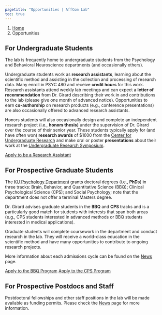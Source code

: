 ```yaml
---
pagetitle: "Opportunities | AffCom Lab"
toc: true
---
```


```{=html}
<nav aria-label="breadcrumb">
  <ol class="breadcrumb">
    <li class="breadcrumb-item"><a href="index.html">Home</a></li>
    <li class="breadcrumb-item active" aria-current="page">Opportunities</li>
  </ol>
</nav>
```

## For Undergraduate Students
The lab is frequently home to undergraduate students from the Psychology and Behavioral Neuroscience departments (and occasionally others). 

Undergraduate students work as **research assistants**, learning about the scientific method and assisting in the collection and processing of research data. Many enroll in PSYC 480 and receive **credit hours** for this work. Research assistants attend weekly lab meetings and can expect a **letter of recommendation** from Dr. Girard describing their work in and contributions to the lab (please give one month of advanced notice). Opportunities to earn **co-authorship** on research products (e.g., conference presentations) are also occasionally offered to advanced research assistants.

Honors students will also occasionally design and complete an independent research project (i.e., **honors thesis**) under the supervision of Dr. Girard over the course of their senior year. These students typically apply for (and have often won) **research awards** of $1000 from the [Center for Undergraduate Research](https://ugresearch.ku.edu/) and make oral or poster **presentations** about their work at the [Undergraduate Research Symposium](https://ugresearch.ku.edu/student/share/symposium). 

```{=html}
<a href="mailto:jmgirard@ku.edu" class="btn btn-primary rounded-pill">Apply to be a Research Assistant</a>
```

## For Prospective Graduate Students
The [KU Psychology Department](https://psychology.ku.edu/psychology-graduate-program) grants doctoral degrees (i.e., **PhD**s) in three tracks: Brain, Behavior, and Quantitative Science (BBQ); Clinical Psychological Science (CPS); and Social Psychology; note that the department does not offer a terminal Masters degree. 

Dr. Girard advises graduate students in the **BBQ** and **CPS** tracks and is a particularly good match for students with interests that span both areas (e.g., CPS students interested in advanced methods or BBQ students interested in medical applications).

Graduate students will complete coursework in the department and conduct research in the lab. They will receive a world-class education in the scientific method and have many opportunities to contribute to ongoing research projects.

More information about each admissions cycle can be found on the [News](news.qmd) page.

```{=html}
<a href="https://psychology.ku.edu/sites/psychology/files/documents/Application%20Instructions/BBQApplicationInstructions.pdf" class="btn btn-primary rounded-pill me-2">Apply to the BBQ Program</a>
<a href="https://psychology.ku.edu/sites/psychology/files/documents/Application%20Instructions/Clinical%26ClinicalHealthApplicationInstructions.pdf" class="btn btn-primary rounded-pill">Apply to the CPS Program</a>
```

## For Prospective Postdocs and Staff
Postdoctoral fellowships and other staff positions in the lab will be made available as funding permits. Please check the [News](news.qmd) page for more information.
